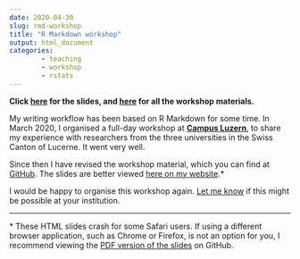 ---
date: 2020-04-30
slug: rmd-workshop
title: "R Markdown workshop"
output: html_document
categories:
        - teaching
        - workshop
        - rstats
---

**Click <a href="https://resulumit.com/teaching/rmd_workshop.html" target="_blank"><b>here</b></a> for the slides, and <a href="https://github.com/resulumit/rmd_workshop" target="_blank"><b>here</b></a> for all the workshop materials.**

My writing workflow has been based on R Markdown for some time. In March 2020, I organised a full-day workshop at <a href="https://www.campus-luzern.ch/" target="_blank"><b>Campus Luzern</b></a>, to share my experience with researchers from the three universities in the Swiss Canton of Lucerne. It went very well.

Since then I have revised the workshop material, which you can find at <a href="https://github.com/resulumit/rmd_workshop" target="_blank">GitHub</a>. The slides are better viewed <a href="https://resulumit.com/teaching/rmd_workshop.html" target="_blank">here on my website</a>.&#42;

I would be happy to organise this workshop again. <a href="mailto:resuluy@uio.no?subject=R Markdown workshop">Let me know</a> if this might be possible at your institution.

_____
&#42; These HTML slides crash for some Safari users. If using a different browser application, such as Chrome or Firefox, is not an option for you, I recommend viewing the <a href="https://github.com/resulumit/rmd_workshop/blob/master/presentation/rmd_workshop.pdf">PDF version of the slides</a> on GitHub.